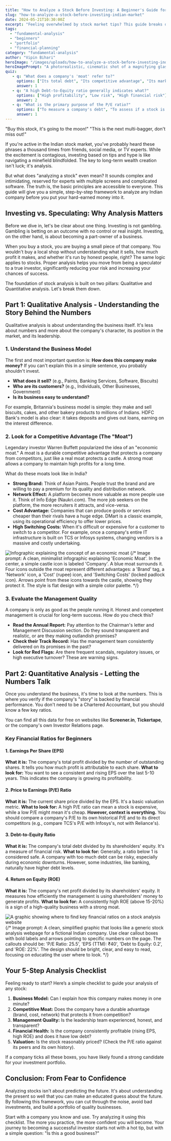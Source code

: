```yaml
---
title: "How to Analyze a Stock Before Investing: A Beginner's Guide for the Indian Market"
slug: "how-to-analyze-a-stock-before-investing-indian-market"
date: 2024-05-21T10:30:00Z
excerpt: "Feeling overwhelmed by stock market tips? This guide breaks down the essential steps to analyze any Indian stock before you invest. Learn how to look beyond the hype and make informed decisions by understanding a company's fundamentals, financial health, and valuation."
tags:
  - "fundamental-analysis"
  - "beginners"
  - "portfolio"
  - "financial-planning"
category: "fundamental-analysis"
author: "Vipin Bihari"
heroImage: "/images/uploads/how-to-analyze-a-stock-before-investing-indian-market/stock-analysis-guide-hero.jpg"
heroImagePrompt: "A photorealistic, cinematic shot of a magnifying glass held over a glowing stock chart on a tablet. The chart shows steady growth. In the soft-focus background, the iconic BSE building on Dalal Street is visible at dusk, symbolizing the Indian market context. The atmosphere is one of focused, intelligent scrutiny and optimism."
quiz:
   - q: "What does a company's 'moat' refer to?"
     options: ["Its total debt", "Its competitive advantage", "Its marketing budget"]
     answer: 1
   - q: "A high Debt-to-Equity ratio generally indicates what?"
     options: ["High profitability", "Low risk", "High financial risk"]
     answer: 2
   - q: "What is the primary purpose of the P/E ratio?"
     options: ["To measure a company's debt", "To assess if a stock is over or undervalued relative to its earnings", "To calculate the dividend payout"]
     answer: 1
---
```


"Buy this stock, it's going to the moon!" "This is the next multi-bagger, don't miss out!"

If you're active in the Indian stock market, you've probably heard these phrases a thousand times from friends, social media, or TV experts. While the excitement is contagious, investing based on tips and hype is like navigating a minefield blindfolded. The key to long-term wealth creation isn't luck; it's analysis.

But what does "analyzing a stock" even mean? It sounds complex and intimidating, reserved for experts with multiple screens and complicated software. The truth is, the basic principles are accessible to everyone. This guide will give you a simple, step-by-step framework to analyze any Indian company before you put your hard-earned money into it.

## Investing vs. Speculating: Why Analysis Matters

Before we dive in, let's be clear about one thing. Investing is not gambling. Gambling is betting on an outcome with no control or real insight. Investing, on the other hand, is about becoming a part-owner of a business.

When you buy a stock, you are buying a small piece of that company. You wouldn't buy a local shop without understanding what it sells, how much profit it makes, and whether it's run by honest people, right? The same logic applies to stocks. Proper analysis helps you move from being a speculator to a true investor, significantly reducing your risk and increasing your chances of success.

The foundation of stock analysis is built on two pillars: Qualitative and Quantitative analysis. Let's break them down.

## Part 1: Qualitative Analysis - Understanding the Story Behind the Numbers

Qualitative analysis is about understanding the business itself. It's less about numbers and more about the company's character, its position in the market, and its leadership.

### 1. Understand the Business Model

The first and most important question is: **How does this company make money?** If you can't explain this in a simple sentence, you probably shouldn't invest.

*   **What does it sell?** (e.g., Paints, Banking Services, Software, Biscuits)
*   **Who are its customers?** (e.g., Individuals, Other Businesses, Government)
*   **Is its business easy to understand?**

For example, Britannia's business model is simple: they make and sell biscuits, cakes, and other bakery products to millions of Indians. HDFC Bank's model is also clear: it takes deposits and gives out loans, earning on the interest difference.

### 2. Look for a Competitive Advantage (The "Moat")

Legendary investor Warren Buffett popularized the idea of an "economic moat." A moat is a durable competitive advantage that protects a company from competitors, just like a real moat protects a castle. A strong moat allows a company to maintain high profits for a long time.

What do these moats look like in India?

*   **Strong Brand:** Think of Asian Paints. People trust the brand and are willing to pay a premium for its quality and distribution network.
*   **Network Effect:** A platform becomes more valuable as more people use it. Think of Info Edge (Naukri.com). The more job seekers on the platform, the more recruiters it attracts, and vice-versa.
*   **Cost Advantage:** Companies that can produce goods or services cheaper than their rivals have a huge edge. DMart is a classic example, using its operational efficiency to offer lower prices.
*   **High Switching Costs:** When it's difficult or expensive for a customer to switch to a competitor. For example, once a company's entire IT infrastructure is built on TCS or Infosys systems, changing vendors is a massive and costly undertaking.

![Infographic explaining the concept of an economic moat](/images/uploads/how-to-analyze-a-stock-before-investing-indian-market/economic-moat-infographic.jpg)
{/* Image prompt: A clean, minimalist infographic explaining 'Economic Moat'. In the center, a simple castle icon is labeled 'Company'. A blue moat surrounds it. Four icons outside the moat represent different advantages: a 'Brand' tag, a 'Network' icon, a 'Cost' (rupee) icon, and 'Switching Costs' (locked padlock icon). Arrows point from these icons towards the castle, showing they protect it. The style is flat design with a simple color palette. */}

### 3. Evaluate the Management Quality

A company is only as good as the people running it. Honest and competent management is crucial for long-term success. How do you check this?

*   **Read the Annual Report:** Pay attention to the Chairman's letter and Management Discussion section. Do they sound transparent and realistic, or are they making outlandish promises?
*   **Check their Track Record:** Has the management team consistently delivered on its promises in the past?
*   **Look for Red Flags:** Are there frequent scandals, regulatory issues, or high executive turnover? These are warning signs.

## Part 2: Quantitative Analysis - Letting the Numbers Talk

Once you understand the business, it's time to look at the numbers. This is where you verify if the company's "story" is backed by financial performance. You don't need to be a Chartered Accountant, but you should know a few key ratios.

You can find all this data for free on websites like **Screener.in**, **Tickertape**, or the company's own Investor Relations page.

### Key Financial Ratios for Beginners

#### 1. Earnings Per Share (EPS)
**What it is:** The company's total profit divided by the number of outstanding shares. It tells you how much profit is attributable to each share.
**What to look for:** You want to see a consistent and rising EPS over the last 5-10 years. This indicates the company is growing its profitability.

#### 2. Price to Earnings (P/E) Ratio
**What it is:** The current share price divided by the EPS. It's a basic valuation metric.
**What to look for:** A high P/E ratio can mean a stock is expensive, while a low P/E might mean it's cheap. **However, context is everything.** You should compare a company's P/E to its own historical P/E and to its direct competitors (e.g., compare TCS's P/E with Infosys's, not with Reliance's).

#### 3. Debt-to-Equity Ratio
**What it is:** The company's total debt divided by its shareholders' equity. It's a measure of financial risk.
**What to look for:** Generally, a ratio below 1 is considered safe. A company with too much debt can be risky, especially during economic downturns. However, some industries, like banking, naturally have higher debt levels.

#### 4. Return on Equity (ROE)
**What it is:** The company's net profit divided by its shareholders' equity. It measures how efficiently the management is using shareholders' money to generate profits.
**What to look for:** A consistently high ROE (above 15-20%) is a sign of a high-quality business with a strong moat.

![A graphic showing where to find key financial ratios on a stock analysis website](/images/uploads/how-to-analyze-a-stock-before-investing-indian-market/financial-ratios-screener.jpg)
{/* Image prompt: A clean, simplified graphic that looks like a generic stock analysis webpage for a fictional Indian company. Use clear callout boxes with bold labels and arrows pointing to specific numbers on the page. The callouts should be: 'P/E Ratio: 25.5', 'EPS (TTM): ₹40', 'Debt to Equity: 0.2', and 'ROE: 22%'. The design should be bright, clear, and easy to read, focusing on educating the user where to look. */}

## Your 5-Step Analysis Checklist

Feeling ready to start? Here’s a simple checklist to guide your analysis of any stock:

1.  **Business Model:** Can I explain how this company makes money in one minute?
2.  **Competitive Moat:** Does the company have a durable advantage (brand, cost, network) that protects it from competition?
3.  **Management Quality:** Is the leadership team experienced, honest, and transparent?
4.  **Financial Health:** Is the company consistently profitable (rising EPS, high ROE) and does it have low debt?
5.  **Valuation:** Is the stock reasonably priced? (Check the P/E ratio against its peers and its own history).

If a company ticks all these boxes, you have likely found a strong candidate for your investment portfolio.

## Conclusion: From Fear to Confidence

Analyzing stocks isn't about predicting the future. It's about understanding the present so well that you can make an educated guess about the future. By following this framework, you can cut through the noise, avoid bad investments, and build a portfolio of quality businesses.

Start with a company you know and use. Try analyzing it using this checklist. The more you practice, the more confident you will become. Your journey to becoming a successful investor starts not with a hot tip, but with a simple question: "Is this a good business?"